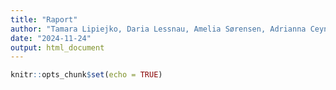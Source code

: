 ```yaml
---
title: "Raport"
author: "Tamara Lipiejko, Daria Lessnau, Amelia Sørensen, Adrianna Ceynowa"
date: "2024-11-24"
output: html_document
---
```


```r
knitr::opts_chunk$set(echo = TRUE)
```
